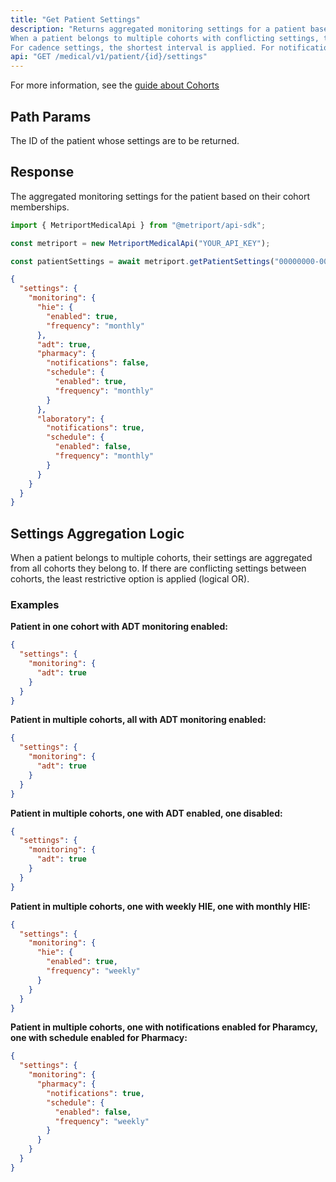 ```yaml
---
title: "Get Patient Settings"
description: "Returns aggregated monitoring settings for a patient based on all cohorts they belong to. 
When a patient belongs to multiple cohorts with conflicting settings, the least restrictive option is applied (logical OR). 
For cadence settings, the shortest interval is applied. For notifications versus schedule settings, notifications are prioritized."
api: "GET /medical/v1/patient/{id}/settings"
---
```


For more information, see the [guide about Cohorts](/medical-api/handling-data/cohorts)

## Path Params

<ParamField path="id" type="string" required>
  The ID of the patient whose settings are to be returned.
</ParamField>

## Response

<ResponseField name="settings" type="object" required>
  The aggregated monitoring settings for the patient based on their cohort memberships.
  <Expandable title="Settings properties">
    <Snippet file="cohort-settings.mdx" />
  </Expandable>
</ResponseField>

<ResponseExample>

```javascript Metriport SDK
import { MetriportMedicalApi } from "@metriport/api-sdk";

const metriport = new MetriportMedicalApi("YOUR_API_KEY");

const patientSettings = await metriport.getPatientSettings("00000000-0000-0000-0000-000000000000");
```

</ResponseExample>

```json
{
  "settings": {
    "monitoring": {
      "hie": {
        "enabled": true,
        "frequency": "monthly"
      },
      "adt": true,
      "pharmacy": {
        "notifications": false,
        "schedule": {
          "enabled": true,
          "frequency": "monthly"
        }
      },
      "laboratory": {
        "notifications": true,
        "schedule": {
          "enabled": false,
          "frequency": "monthly"
        }
      }
    }
  }
}
```

## Settings Aggregation Logic

When a patient belongs to multiple cohorts, their settings are aggregated from all cohorts 
they belong to. If there are conflicting settings between cohorts, the least restrictive option is applied (logical OR).

### Examples

**Patient in one cohort with ADT monitoring enabled:**
```json
{
  "settings": {
    "monitoring": {
      "adt": true
    }
  }
}
```

**Patient in multiple cohorts, all with ADT monitoring enabled:**
```json
{
  "settings": {
    "monitoring": {
      "adt": true
    }
  }
}
```

**Patient in multiple cohorts, one with ADT enabled, one disabled:**
```json
{
  "settings": {
    "monitoring": {
      "adt": true
    }
  }
}
```

**Patient in multiple cohorts, one with weekly HIE, one with monthly HIE:**
```json
{
  "settings": {
    "monitoring": {
      "hie": {
        "enabled": true,
        "frequency": "weekly"
      }
    }
  }
}
```

**Patient in multiple cohorts, one with notifications enabled for Pharamcy, one with schedule enabled for Pharmacy:**
```json
{
  "settings": {
    "monitoring": {
      "pharmacy": {
        "notifications": true,
        "schedule": {
          "enabled": false,
          "frequency": "weekly"
        }
      }
    }
  }
}
```
